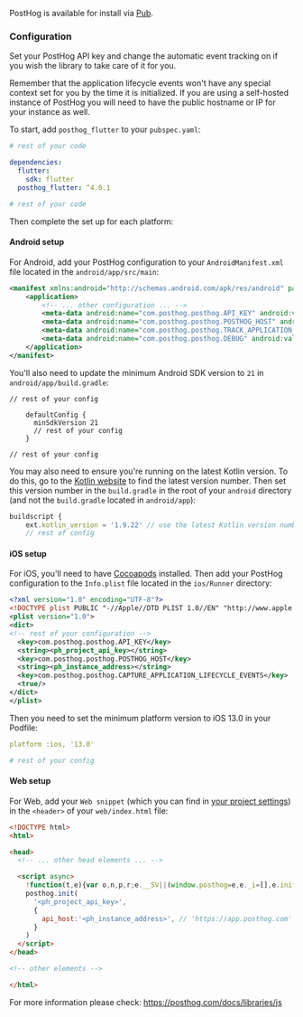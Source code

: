 PostHog is available for install via [Pub](https://pub.dev/packages/posthog_flutter).

### Configuration

Set your PostHog API key and change the automatic event tracking on if you wish the library to take care of it for you.

Remember that the application lifecycle events won't have any special context set for you by the time it is initialized. If you are using a self-hosted instance of PostHog you will need to have the public hostname or IP for your instance as well.

To start, add `posthog_flutter` to your `pubspec.yaml`:

```yaml file=pubspec.yaml
# rest of your code

dependencies:
  flutter:
    sdk: flutter
  posthog_flutter: ^4.0.1

# rest of your code
```

Then complete the set up for each platform:

#### Android setup

For Android, add your PostHog configuration to your `AndroidManifest.xml` file located in the `android/app/src/main`:

```xml file=android/app/src/main/AndroidManifest.xml
<manifest xmlns:android="http://schemas.android.com/apk/res/android" package="your.package.name">
    <application>
        <!-- ... other configuration ... -->
        <meta-data android:name="com.posthog.posthog.API_KEY" android:value="<ph_project_api_key>" />
        <meta-data android:name="com.posthog.posthog.POSTHOG_HOST" android:value="<ph_instance_address>" />  <!-- usually 'https://app.posthog.com' or 'https://eu.posthog.com' -->
        <meta-data android:name="com.posthog.posthog.TRACK_APPLICATION_LIFECYCLE_EVENTS" android:value="true" />
        <meta-data android:name="com.posthog.posthog.DEBUG" android:value="true" />
    </application>
</manifest>
```

You'll also need to update the minimum Android SDK version to `21` in `android/app/build.gradle`:

```gradle_kotlin file=android/app/build.gradle
// rest of your config

    defaultConfig {
      minSdkVersion 21
      // rest of your config
    }

// rest of your config
```

You may also need to ensure you're running on the latest Kotlin version. To do this, go to the [Kotlin website](https://kotlinlang.org/docs/releases.html#release-details) to find the latest version number. Then set this version number in the `build.gradle` in the root of your `android` directory (and not the `build.gradle` located in `android/app`):

```js file=android/build.gradle
buildscript {
    ext.kotlin_version = '1.9.22' // use the latest Kotlin version number here
    // rest of config
```

#### iOS setup

For iOS, you'll need to have [Cocoapods](https://guides.cocoapods.org/using/getting-started.html) installed. Then add your PostHog configuration to the `Info.plist` file located in the `ios/Runner` directory:

```xml ios/Runner/Info.plist
<?xml version="1.0" encoding="UTF-8"?>
<!DOCTYPE plist PUBLIC "-//Apple//DTD PLIST 1.0//EN" "http://www.apple.com/DTDs/PropertyList-1.0.dtd">
<plist version="1.0">
<dict>
<!-- rest of your configuration -->
  <key>com.posthog.posthog.API_KEY</key>
  <string><ph_project_api_key></string>
  <key>com.posthog.posthog.POSTHOG_HOST</key>
  <string><ph_instance_address></string>
  <key>com.posthog.posthog.CAPTURE_APPLICATION_LIFECYCLE_EVENTS</key>
  <true/>
</dict>
</plist>
```

Then you need to set the minimum platform version to iOS 13.0 in your Podfile:

```yaml ios/Podfile
platform :ios, '13.0'

# rest of your config
```

#### Web setup

For Web, add your `Web snippet` (which you can find in [your project settings](https://us.posthog.com/settings/project#snippet)) in the `<header>` of your `web/index.html` file:

```html file=web/index.html
<!DOCTYPE html>
<html>

<head>
  <!-- ... other head elements ... -->

  <script async>
    !function(t,e){var o,n,p,r;e.__SV||(window.posthog=e,e._i=[],e.init=function(i,s,a){function g(t,e){var o=e.split(".");2==o.length&&(t=t[o[0]],e=o[1]),t[e]=function(){t.push([e].concat(Array.prototype.slice.call(arguments,0)))}}(p=t.createElement("script")).type="text/javascript",p.async=!0,p.src=s.api_host+"/static/array.js",(r=t.getElementsByTagName("script")[0]).parentNode.insertBefore(p,r);var u=e;for(void 0!==a?u=e[a]=[]:a="posthog",u.people=u.people||[],u.toString=function(t){var e="posthog";return"posthog"!==a&&(e+="."+a),t||(e+=" (stub)"),e},u.people.toString=function(){return u.toString(1)+".people (stub)"},o="capture identify alias people.set people.set_once set_config register register_once unregister opt_out_capturing has_opted_out_capturing opt_in_capturing reset isFeatureEnabled onFeatureFlags getFeatureFlag getFeatureFlagPayload reloadFeatureFlags group updateEarlyAccessFeatureEnrollment getEarlyAccessFeatures getActiveMatchingSurveys getSurveys onSessionId".split(" "),n=0;n<o.length;n++)g(u,o[n]);e._i.push([i,s,a])},e.__SV=1)}(document,window.posthog||[]);
    posthog.init(
      '<ph_project_api_key>',
      {
        api_host:'<ph_instance_address>', // 'https://app.posthog.com' or 'https://eu.posthog.com'
      }
    )
  </script>
</head>

<!-- other elements -->

</html>

```

For more information please check: https://posthog.com/docs/libraries/js
